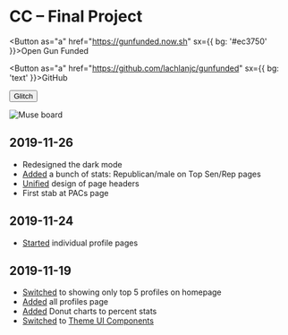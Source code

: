 
# CC – Final Project

<Button as="a" href="https://gunfunded.now.sh" sx={{ bg: '#ec3750' }}>Open Gun Funded</Button>

<Button as="a" href="https://github.com/lachlanjc/gunfunded" sx={{ bg: 'text' }}>GitHub</Button>

<Button as="a" href="https://glitch.com/~gunfunded">Glitch</Button>

![Muse board](https://d2wkqk610zk1ag.cloudfront.net/items/0M0M1u0g1X1e3M2l2N39/ngureh31c6wjacmndtm00z61k4ze0bd8.png)

## 2019-11-26

- Redesigned the dark mode
- [Added](https://github.com/lachlanjc/gunfunded/commit/1b8329ee939d40ada2ee6baa202acf1d6dab3d11) a bunch of stats: Republican/male on Top Sen/Rep pages
- [Unified](https://github.com/lachlanjc/gunfunded/commit/eb930e59adde3d46db6730e3df1f1f09f85921ef) design of page headers
- First stab at PACs page

## 2019-11-24

- [Started](https://github.com/lachlanjc/gunfunded/commit/eb930e59adde3d46db6730e3df1f1f09f85921ef) individual profile pages

## 2019-11-19

- [Switched](https://github.com/lachlanjc/gunfunded/commit/577cf3ce074c8e1ac63c9e3c22703b76831a3a60) to showing only top 5 profiles on homepage
- [Added](https://github.com/lachlanjc/gunfunded/commit/d131d33d0e9f8190b3f15c18051dd2907190e8e5) all profiles page
- [Added](https://github.com/lachlanjc/gunfunded/commit/4251f5c9758bf63980e8067fd0a255f37d8f75c8) Donut charts to percent stats
- [Switched](https://github.com/lachlanjc/gunfunded/commit/3f4f53555ae95b7372df1486f1b9ac10b99c56a5) to [Theme UI Components](https://theme-ui.com/components)
